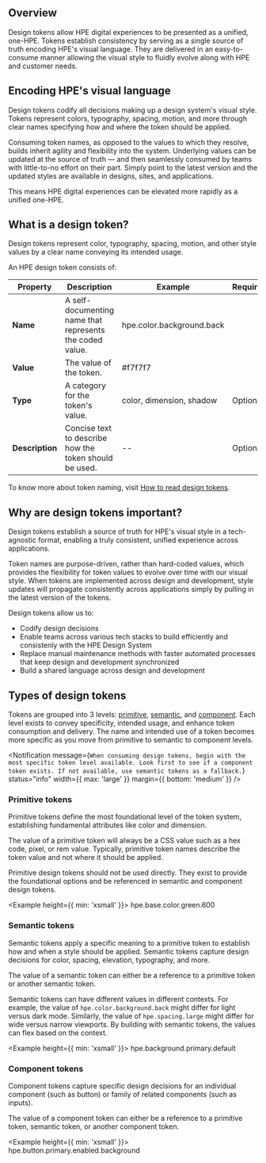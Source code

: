 
<BetaNotification />

## Overview

Design tokens allow HPE digital experiences to be presented as a unified, one-HPE. Tokens establish consistency by serving as a single source of truth encoding HPE's visual language. They are delivered in an easy-to-consume manner allowing the visual style to fluidly evolve along with HPE and customer needs.

## Encoding HPE's visual language

Design tokens codify all decisions making up a design system's visual style. Tokens represent colors, typography, spacing, motion, and more through clear names specifying how and where the token should be applied.

Consuming token names, as opposed to the values to which they resolve, builds inherit agility and flexibility into the system. Underlying values can be updated at the source of truth — and then seamlessly consumed by teams with little-to-no effort on their part. Simply point to the latest version and the updated styles are available in designs, sites, and applications.

This means HPE digital experiences can be elevated more rapidly as a unified one-HPE.

## What is a design token?

Design tokens represent color, typography, spacing, motion, and other style values by a clear name conveying its intended usage.

An HPE design token consists of:

| Property        | Description                                              | Example                   | Required                                    |
| --------------- | -------------------------------------------------------- | ------------------------- | ------------------------------------------- |
| **Name**        | A self-documenting name that represents the coded value. | hpe.color.background.back | <Checkmark a11yTitle="true" size="small" /> |
| **Value**       | The value of the token.                                  | #f7f7f7                   | <Checkmark a11yTitle="true" size="small" /> |
| **Type**        | A category for the token's value.                        | color, dimension, shadow  | Optional                                    |
| **Description** | Concise text to describe how the token should be used.   | --                        | Optional                                    |

To know more about token naming, visit [How to read design tokens](/design-tokens/how-to-read-design-tokens).

## Why are design tokens important?

Design tokens establish a source of truth for HPE's visual style in a tech-agnostic format, enabling a truly consistent, unified experience across applications.

Token names are purpose-driven, rather than hard-coded values, which provides the flexibility for token values to evolve over time with our visual style. When tokens are implemented across design and development, style updates will propagate consistently across applications simply by pulling in the latest version of the tokens.

Design tokens allow us to:

- Codify design decisions
- Enable teams across various tech stacks to build efficiently and consistenly with the HPE Design System
- Replace manual maintenance methods with faster automated processes that keep design and development synchronized
- Build a shared language across design and development

## Types of design tokens

Tokens are grouped into 3 levels: [primitive](#primitive-tokens), [semantic](#semantic-tokens), and [component](#component-tokens). Each level exists to convey specificity, intended usage, and enhance token consumption and delivery. The name and intended use of a token becomes more specific as you move from primitive to semantic to component levels.

<Notification
  message={`When consuming design tokens, begin with the most specific token level available. Look first to see if a component token exists. If not available, use semantic tokens as a fallback.`}
  status="info"
  width={{ max: 'large' }}
  margin={{ bottom: 'medium' }}
/>

### Primitive tokens

Primitive tokens define the most foundational level of the token system, establishing fundamental attributes like color and dimension.

The value of a primitive token will always be a CSS value such as a hex code, pixel, or rem value. Typically, primitive token names describe the token value and not where it should be applied.

Primitive design tokens should not be used directly. They exist to provide the foundational options and be referenced in semantic and component design tokens.

<Example height={{ min: 'xsmall' }}>
  <Box align="center" direction="row" gap="small">
    <Box background="brand" pad="medium" round="small" flex={false} />
    <Text size="large">hpe.base.color.green.600</Text>
  </Box>
</Example>

### Semantic tokens

Semantic tokens apply a specific meaning to a primitive token to establish how and when a style should be applied. Semantic tokens capture design decisions for color, spacing, elevation, typography, and more.

The value of a semantic token can either be a reference to a primitive token or another semantic token.

Semantic tokens can have different values in different contexts. For example, the value of `hpe.color.background.back` might differ for light versus dark mode. Similarly, the value of `hpe.spacing.large` might differ for wide versus narrow viewports. By building with semantic tokens, the values can flex based on the context.

<Example height={{ min: 'xsmall' }}>
  <Box align="center" direction="row" gap="small">
    <Box background="brand" pad="medium" round="small" flex={false} />
    <Text size="large">hpe.background.primary.default</Text>
  </Box>
</Example>

### Component tokens

Component tokens capture specific design decisions for an individual component (such as button) or family of related components (such as inputs).

The value of a component token can either be a reference to a primitive token, semantic token, or another component token.

<Example height={{ min: 'xsmall' }}>
  <Box align="center" direction="row" gap="small">
    <Box background="brand" pad="medium" round="small" flex={false} />
    <Text size="large">hpe.button.primary.enabled.background</Text>
  </Box>
</Example>
